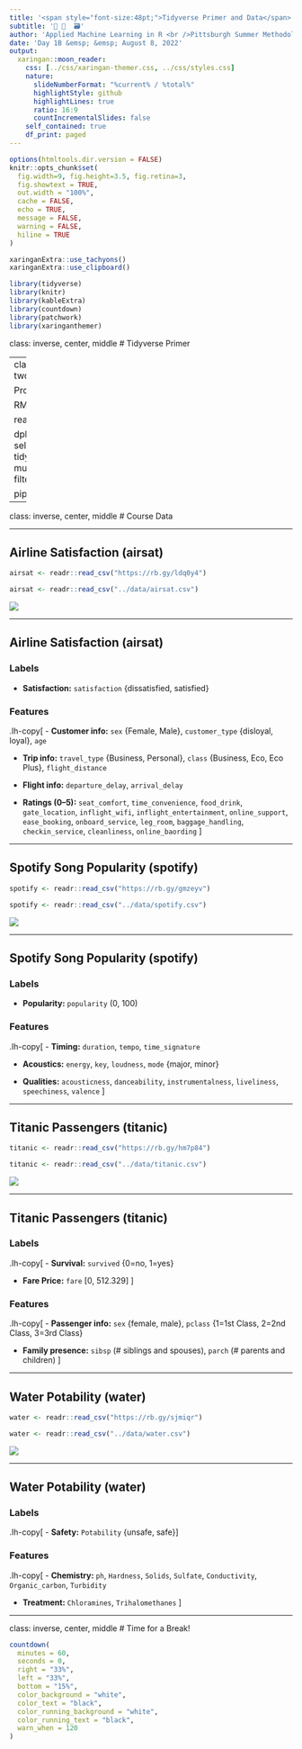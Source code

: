 ```yaml
---
title: '<span style="font-size:48pt;">Tidyverse Primer and Data</span>'
subtitle: '🧹 🌌  🗃️'
author: 'Applied Machine Learning in R <br />Pittsburgh Summer Methodology Series'
date: 'Day 1B &emsp; &emsp; August 8, 2022'
output:
  xaringan::moon_reader:
    css: [../css/xaringan-themer.css, ../css/styles.css]
    nature:
      slideNumberFormat: "%current% / %total%"
      highlightStyle: github
      highlightLines: true
      ratio: 16:9
      countIncrementalSlides: false
    self_contained: true
    df_print: paged
---
```


```r
options(htmltools.dir.version = FALSE)
knitr::opts_chunk$set(
  fig.width=9, fig.height=3.5, fig.retina=3,
  fig.showtext = TRUE,
  out.width = "100%",
  cache = FALSE,
  echo = TRUE,
  message = FALSE, 
  warning = FALSE,
  hiline = TRUE
)
```

```r
xaringanExtra::use_tachyons()
xaringanExtra::use_clipboard()
```

```r
library(tidyverse)
library(knitr)
library(kableExtra)
library(countdown)
library(patchwork)
library(xaringanthemer)
```

class: inverse, center, middle
# Tidyverse Primer

---
class: twocol

Projects

RMarkdown

readr

dplyr
  - select
  - tidyselect
  - mutate
  - filter

pipes

---

class: inverse, center, middle
# Course Data

---

## Airline Satisfaction (airsat)

```r
airsat <- readr::read_csv("https://rb.gy/ldq0y4")
```

```r
airsat <- readr::read_csv("../data/airsat.csv")
```

![](../figs/airsat.png)

---

## Airline Satisfaction (airsat)

### Labels

-   **Satisfaction:** `satisfaction` \{dissatisfied, satisfied\}

### Features
.lh-copy[
-   **Customer info:** `sex` \{Female, Male\}, `customer_type` \{disloyal, loyal\}, `age`

-   **Trip info:** `travel_type` \{Business, Personal\}, `class` \{Business, Eco, Eco Plus\}, `flight_distance`

-   **Flight info:** `departure_delay`, `arrival_delay`

-   **Ratings (0–5):** `seat_comfort`, `time_convenience`, `food_drink`, `gate_location`, `inflight_wifi`, `inflight_entertainment`, `online_support`, `ease_booking`, `onboard_service`, `leg_room`, `baggage_handling`, `checkin_service`, `cleanliness`, `online_baording`
]

---

## Spotify Song Popularity (spotify)

```r
spotify <- readr::read_csv("https://rb.gy/gmzeyv")
```

```r
spotify <- readr::read_csv("../data/spotify.csv")
```

![](../figs/spotify.png)

---

## Spotify Song Popularity (spotify)

### Labels

-   **Popularity:** `popularity` (0, 100)

### Features
.lh-copy[
-   **Timing:** `duration`, `tempo`, `time_signature`

-   **Acoustics:** `energy`, `key`, `loudness`, `mode` \{major, minor\}

-   **Qualities:** `acousticness`, `danceability`, `instrumentalness`, `liveliness`, `speechiness`, `valence`
]

---

## Titanic Passengers (titanic)

```r
titanic <- readr::read_csv("https://rb.gy/hm7p84")
```

```r
titanic <- readr::read_csv("../data/titanic.csv")
```

![](../figs/titanic.png)

---

## Titanic Passengers (titanic)

### Labels
.lh-copy[
-   **Survival:** `survived` \{0=no, 1=yes\}

-   **Fare Price:** `fare` \[0, 512.329\]
]

### Features
.lh-copy[
-   **Passenger info:** `sex` \{female, male\}, `pclass` \{1=1st Class, 2=2nd Class, 3=3rd Class\}

-   **Family presence:** `sibsp` (\# siblings and spouses), `parch` (\# parents and children)
]

---

## Water Potability (water)

```r
water <- readr::read_csv("https://rb.gy/sjmiqr")
```

```r
water <- readr::read_csv("../data/water.csv")
```

![](../figs/water.png)

---

## Water Potability (water)

### Labels
.lh-copy[
-   **Safety:** `Potability` \{unsafe, safe\}
]

### Features
.lh-copy[
-   **Chemistry:** `ph`, `Hardness`, `Solids`, `Sulfate`, `Conductivity`, `Organic_carbon`, `Turbidity`

-   **Treatment:** `Chloramines`, `Trihalomethanes`
]

---
class: inverse, center, middle
# Time for a Break!
```r
countdown(
  minutes = 60, 
  seconds = 0, 
  right = "33%", 
  left = "33%",
  bottom = "15%",
  color_background = "white",
  color_text = "black",
  color_running_background = "white",
  color_running_text = "black",
  warn_when = 120
)
```
